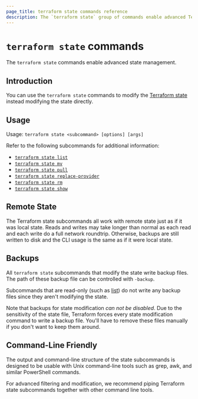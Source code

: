 ```yaml
---
page_title: terraform state commands reference
description: The `terraform state` group of commands enable advanced Terraform state management.
---
```


# `terraform state` commands

The `terraform state` commands enable advanced state management.  

## Introduction

You can use the `terraform state` commands to modify the [Terraform state](/terraform/language/state) instead modifying the state directly.

## Usage

Usage: `terraform state <subcommand> [options] [args]`

Refer to the following subcommands for additional information:

- [`terraform state list`](/terraform/cli/commands/state/list)
- [`terraform state mv`](/terraform/cli/commands/state/mv)
- [`terraform state pull`](/terraform/cli/commands/state/pull)
- [`terraform state replace-provider`](/terraform/cli/commands/state/replace-provider)
- [`terraform state rm`](/terraform/cli/commands/state/rm)
- [`terraform state show`](/terraform/cli/commands/state/show)

## Remote State

The Terraform state subcommands all work with remote state just as if it
was local state. Reads and writes may take longer than normal as each read
and each write do a full network roundtrip. Otherwise, backups are still
written to disk and the CLI usage is the same as if it were local state.

## Backups

All `terraform state` subcommands that modify the state write backup
files. The path of these backup file can be controlled with `-backup`.

Subcommands that are read-only (such as [list](/terraform/cli/commands/state/list))
do not write any backup files since they aren't modifying the state.

Note that backups for state modification _can not be disabled_. Due to
the sensitivity of the state file, Terraform forces every state modification
command to write a backup file. You'll have to remove these files manually
if you don't want to keep them around.

## Command-Line Friendly

The output and command-line structure of the state subcommands is
designed to be usable with Unix command-line tools such as grep, awk,
and similar PowerShell commands.

For advanced filtering and modification, we recommend piping Terraform
state subcommands together with other command line tools.
